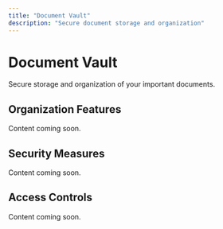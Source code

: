 ```yaml
---
title: "Document Vault"
description: "Secure document storage and organization"
---
```


# Document Vault

Secure storage and organization of your important documents.

## Organization Features

Content coming soon.

## Security Measures

Content coming soon.

## Access Controls

Content coming soon.